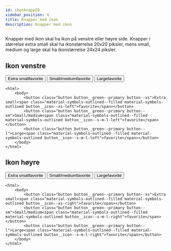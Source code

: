```yaml
---
id: ikonknappID
sidebar_position: 4
title: Knapper med ikon
description: Knapper med ikon
---
```


Knapper med ikon skal ha ikon på venstre eller høyre side. Knapper i størrelse extra small skal ha ikonstørrelse 20x20 piksler, mens small, medium og large skal ha ikonstørrelse 24x24 piksler.


## Ikon venstre

<div>
    <button class="button button__green--primary button--xs">Extra small<span class="material-symbols-outlined material-symbols-outlined--filled button__icon--xs-left">favorite</span></button>
    <button class="button button__green--primary button--sm">Small/medium<span class="material-symbols-outlined--filled material-symbols-outlined button__icon--s-m-l-left">favorite</span></button>
    <button class="button button__green--primary button--l">Large<span class="material-symbols-outlined--filled material-symbols-outlined button__icon--s-m-l-left">favorite</span></button> 
</div>       

```markup 
<html>
    <body>
        <button class="button button__green--primary button--xs">Extra small<span class="material-symbols-outlined--filled material-symbols-outlined button__icon--xs-left">favorite</span></button>
        <button class="button button__green--primary button--sm">Small/medium<span class="material-symbols-outlined--filled material-symbols-outlined button__icon--s-m-l-left">favorite</span></button>
        <button class="button button__green--primary button--l">Large<span class="material-symbols-outlined--filled material-symbols-outlined button__icon--s-m-l-left">favorite</span></button> 
    </body>
</html>
```


## Ikon høyre

<div>
    <button class="button button__green--primary button--xs">Extra small<span class="material-symbols-outlined--filled material-symbols-outlined button__icon--xs-right">favorite</span></button> 
    <button class="button button__green--primary button--sm">Small/medium<span class="material-symbols-outlined--filled material-symbols-outlined button__icon--s-m-l-right">favorite</span></button>
    <button class="button button__green--primary button--l">Large<span class="material-symbols-outlined--filled material-symbols-outlined button__icon--s-m-l-right">favorite</span></button>
</div>       

```markup 
<html>
    <body>
        <button class="button button__green--primary button--xs">Extra small<span class="material-symbols-outlined--filled material-symbols-outlined button__icon--xs-right">favorite</span></button>
        <button class="button button__green--primary button--sm">Small/medium<span class="material-symbols-outlined--filled material-symbols-outlined button__icon--s-m-l-right">favorite</span></button> 
        <button class="button button__green--primary button--l">Large<span class="material-symbols-outlined--filled material-symbols-outlined button__icon--s-m-l-right">favorite</span></button>
    </body>
</html>
```

